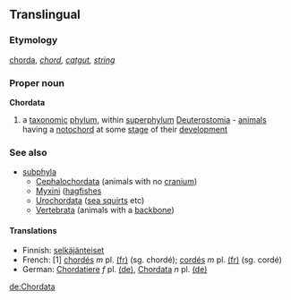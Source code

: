 ==Translingual==
===Etymology===
{{L.}} [[chorda]], ''[[chord]], [[catgut]], [[string]]'' 
===Proper noun===
{{wikipedia}}
'''Chordata'''
#a [[taxonomic]] [[phylum]], within [[superphylum]] [[Deuterostomia]] - [[animal]]s having a [[notochord]] at some [[stage]] of their [[development]]
===See also===
{{wikispecies}}
*[[subphyla]]
**[[Cephalochordata]] (animals with no [[cranium]])
**[[Myxini]] ([[hagfish]]es
**[[Urochordata]] ([[sea squirt]]s etc)
**[[Vertebrata]] (animals with a [[backbone]])

====Translations====
*Finnish: [[selkäjänteiset]]
*French: [1] [[chordés]] ''m'' pl. [[:fr:chordés|(fr)]] (sg. chordé); [[cordés]] ''m'' pl. [[:fr:cordés|(fr)]] (sg. cordé)
*German: [[Chordatiere]] ''f'' pl. [[:de:Chordatiere|(de)]], [[Chordata]] ''n'' pl. [[:de:Chordata|(de)]] 

[[de:Chordata]]